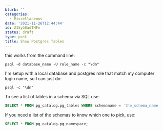 ```yaml
---
blurb: ''
categories:
  - Miscellaneous
date: '2021-11-26T12:44:44'
id: 21SyG8adTHFn
status: draft
type: post
title: Show Postgres Tables
---
```


this works from the command line:

```
psql -d database_name -U role_name -c "\dn"
```

I'm setup with a local database and postgres role that match my computer login name, so I can just do:

```
psql -c "\dn"
```


To see a list of tables in a schema via SQL use:

```sql
SELECT * FROM pg_catalog.pg_tables WHERE schemaname = 'the_schema_name';
```

If you need a list of the schemas to know which one to pick, use:

```sql
SELECT * FROM pg_catalog.pg_namespace;
```




    
